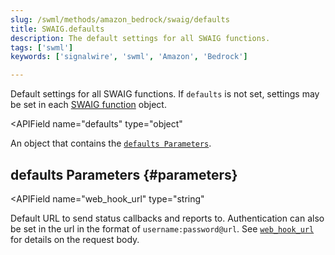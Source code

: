 ```yaml
---
slug: /swml/methods/amazon_bedrock/swaig/defaults
title: SWAIG.defaults
description: The default settings for all SWAIG functions.
tags: ['swml']
keywords: ['signalwire', 'swml', 'Amazon', 'Bedrock']

---
```



Default settings for all SWAIG functions. If `defaults` is not set, settings may be set in each [SWAIG function](../functions/index.mdx) object.

<APIField
  name="defaults"
  type="object"
>
  An object that contains the [`defaults Parameters`](#parameters).
</APIField>

## defaults Parameters {#parameters}

<APIField
  name="web_hook_url"
  type="string"
>
  Default URL to send status callbacks and reports to. Authentication can also be set in the url in the format of `username:password@url`. See [`web_hook_url`](./defaults.web_hook_url.mdx) for details on the request body.
</APIField>
